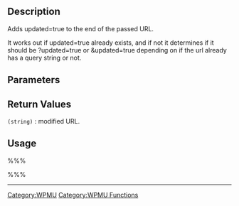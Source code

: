 == Description ==
Adds updated=true to the end of the passed URL.

It works out if updated=true already exists, and if not it determines if it should be ?updated=true or &updated=true depending on if the url already has a query string or not.

== Parameters ==
{{Parameter|$url|string|The URL to be modified}}

== Return Values ==
; <tt>(string)</tt> : modified URL.

== Usage ==
%%%<?php wpmu_admin_redirect_add_updated_param($url); ?>%%%

----

[[Category:WPMU]]
[[Category:WPMU Functions]]